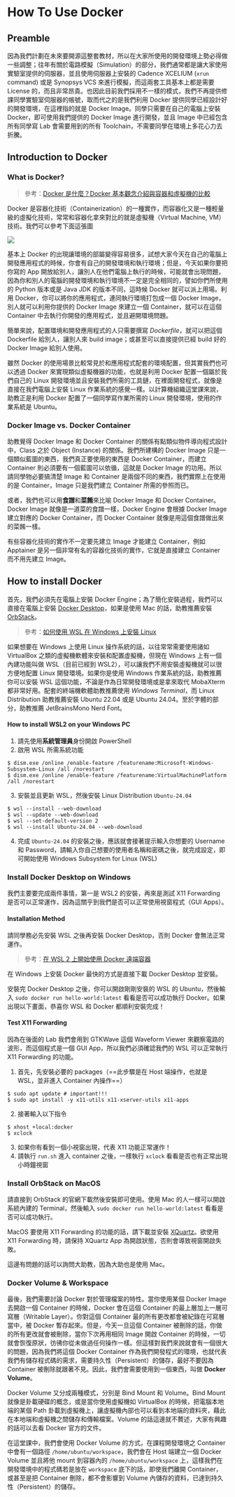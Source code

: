 # How To Use Docker {#sec-docker}

## Preamble

因為我們計劃在未來要開源這整套教材，所以在大家所使用的開發環境上勢必得做一些調整；往年有關於電路模擬（Simulation）的部分，我們通常都是讓大家使用實驗室提供的伺服器，並且使用伺服器上安裝的 Cadence XCELIUM (`xrun` command) 或是 Synopsys VCS 來進行模擬，而這兩套工具基本上都是需要 License 的，而且非常昂貴。也因此目前我們採用不一樣的模式，我們不再提供修課同學實驗室伺服器的帳號，取而代之的是我們利用 Docker 提供同學已經設計好的開發環境，在這裡指的就是 Docker Image。同學只需要在自己的電腦上安裝 Docker，即可使用我們提供的 Docker Image 進行開發，並且 Image 中已經包含所有同學寫 Lab 會需要用到的所有 Toolchain，不需要同學在環境上多花心力去折騰。

## Introduction to Docker

### What is Docker?

> 參考：[Docker 是什麼？Docker 基本觀念介紹與容器和虛擬機的比較](https://www.omniwaresoft.com.tw/product-news/docker-news/docker-introduction/)

Docker 是容器化技術（Containerization）的一種實作，而容器化又是一種輕量級的虛擬化技術，常常和容器化拿來對比的就是虛擬機（Virtual Machine, VM）技術。我們可以參考下面這張圖

![](https://d1.awsstatic.com/Developer%20Marketing/containers/monolith_2-VM-vs-Containers.78f841efba175556d82f64d1779eb8b725de398d.png){fig-align="center"}

基本上 Docker 的出現讓環境的部屬變得容易很多，試想大家今天在自己的電腦上開發應用程式的時候，你會有自己的開發環境和執行環境；但是，今天如果你要把你寫的 App 開放給別人，讓別人在他們電腦上執行的時候，可能就會出現問題，因為你和別人的電腦的開發環境和執行環境不一定是完全相同的，譬如你們所使用的 Python 版本或是 Java JDK 的版本不同，這時候 Docker 就可以派上用場。利用 Docker，你可以將你的應用程式，連同執行環境打包成一個 Docker Image，別人就可以利用你提供的 Docker Image 來建立一個 Container，就可以在這個 Container 中去執行你開發的應用程式，並且避開環境問題。

簡單來說，配置環境和開發應用程式的人只需要撰寫 *Dockerfile*，就可以把這個 Dockerfile 給別人，讓別人來 build image；或甚至可以直接提供已經 build 好的 Docker Image 給別人使用。

雖然 Docker 的使用場景比較常見於和應用程式配套的環境配置，但其實我們也可以透過 Docker 來實現類似虛擬機器的功能，也就是利用 Docker 配置一個屬於我們自己的 Linux 開發環境並且安裝我們所需的工具鏈，在裡面開發程式，就像是直接在我們電腦上安裝 Linux 作業系統的感覺一樣。以計算機組織這堂課來說，助教正是利用 Docker 配置了一個同學寫作業所需的 Linux 開發環境，使用的作業系統是 Ubuntu。

### Docker Image vs. Docker Container

助教覺得 Docker Image 和 Docker Container 的關係有點類似物件導向程式設計中，Class 之於 Object (Instance) 的關係。我們所建構的 Docker Image 只是一個類似藍圖的東西，我們真正要使用的東西是 Docker Container，而建立 Container 則必須要有一個藍圖可以依循，這就是 Docker Image 的功用。所以請同學物必要搞清楚 Image 和 Container 是兩個不同的東西，我們實際上在使用的是 Container，Image 只是我們建立 Container 所需的參照而已。

或者，我們也可以用**食譜**和**菜餚**來比喻 Docker Image 和 Docker Container。Docker Image 就像是一道菜的食譜一樣，Docker Engine 會根據 Docker Image 建立對應的 Docker Container，而 Docker Container 就像是用這個食譜做出來的菜餚一樣。

::: {.callout-note}
有些容器化技術的實作不一定要先建立 Image 才能建立 Container，例如 Apptainer 是另一個非常有名的容器化技術的實作，它就是直接建立 Container 而不用先建立 Image。
:::

## How to install Docker {#sec-install-docker}

首先，我們必須先在電腦上安裝 Docker Engine；為了簡化安裝過程，我們可以直接在電腦上安裝 [Docker Desktop](https://www.docker.com/products/docker-desktop/)，如果是使用 Mac 的話，助教推薦安裝 [OrbStack](https://orbstack.dev/)。

::: {.callout-note title="Window Subsystem For Linux (WSL)"}
> 參考：[如何使用 WSL 在 Windows 上安裝 Linux](https://learn.microsoft.com/zh-tw/windows/wsl/install)

如果想要在 Windows 上使用 Linux 操作系統的話，以往常常需要使用諸如 VirtualBox 之類的虛擬機軟體來安裝和配置虛擬機，但現在 Windows 上有一個內建功能叫做 WSL（目前已經到 WSL2），可以讓我們不用安裝虛擬機就可以很方便地配置 Linux 開發環境。如果你是使用 Windows 作業系統的話，助教推薦你可以安裝 WSL 這個功能，不論是作為日常開發環境或是拿來取代 MobaXterm 都非常好用。配套的終端機軟體助教推薦使用 *Windows Terminal*，而 Linux Distribution 助教推薦安裝 Ubuntu 22.04 或是 Ubuntu 24.04。至於字體的部分，助教推薦 JetBrainsMono Nerd Font。

#### How to install WSL2 on your Windows PC

1. 請先使用**系統管理員**身份開啟 PowerShell
2. 啟用 WSL 所需系統功能  
  ```shell 
  $ dism.exe /online /enable-feature /featurename:Microsoft-Windows-Subsystem-Linux /all /norestart
  $ dism.exe /online /enable-feature /featurename:VirtualMachinePlatform /all /norestart
  ```
3. 安裝並且更新 WSL，然後安裝 Linux Distribution `Ubuntu-24.04`
  ```shell
  $ wsl --install --web-download
  $ wsl --update --web-download
  $ wsl --set-default-version 2
  $ wsl --install Ubuntu-24.04 --web-download
  ```
4. 完成 `Ubuntu-24.04` 的安裝之後，應該就會接著提示輸入你想要的 Username 和 Password，請輸入你自己想要的使用者名稱和密碼之後，就完成設定，即可開始使用 Windows Subsystem for Linux (WSL)
:::

### Install Docker Desktop on Windows

我們主要要完成兩件事情，第一是 WSL2 的安裝，再來是測試 X11 Forwarding 是否可以正常運作，因為這關乎到我們是否可以正常使用視窗程式（GUI Apps）。

#### Installation Method

::: {.callout-warning}
請同學務必先安裝 WSL 之後再安裝 Docker Desktop，否則 Docker 會無法正常運作。
:::

> 參考：[在 WSL 2 上開始使用 Docker 遠端容器](https://learn.microsoft.com/zh-tw/windows/wsl/tutorials/wsl-containers)

在 Windows 上安裝 Docker 最快的方式是直接下載 Docker Desktop 並安裝。

安裝完 Docker Desktop 之後，你可以開啟剛剛安裝的 WSL 的 Ubuntu，然後輸入 `sudo docker run hello-world:latest` 看看是否可以成功執行 Docker。如果出現以下畫面，恭喜你 WSL 和 Docker 都順利安裝完成！

<!-- ![](https://hedgedoc.course.aislab.ee.ncku.edu.tw/uploads/7482a2a8-01b4-4d91-85aa-bdfde95216c5.png) -->

#### Test X11 Forwarding

因為在後面的 Lab 我們會用到 GTKWave 這個 Waveform Viewer 來觀察電路的波形，而這個程式是一個 GUI App，所以我們必須確認我們的 WSL 可以正常執行 X11 Forwarding 的功能。

1. 首先，先安裝必要的 packages（==此步驟是在 Host 端操作，也就是 WSL，並非進入 Container 內操作==）
  ```shell 
  $ sudo apt update # important!!!
  $ sudo apt install -y x11-utils x11-xserver-utils x11-apps
  ```
2. 接著輸入以下指令
  ```shell 
  $ xhost +local:docker
  $ xclock
  ```
3. 如果你有看到一個小視窗出現，代表 X11 功能正常運作！
  <!-- ![](https://hedgedoc.course.aislab.ee.ncku.edu.tw/uploads/28367fa9-1f23-485b-9d49-3f99f2a2e170.png) -->
4. 請執行 `run.sh` 進入 container 之後，一樣執行 `xclock` 看看是否也有正常出現小時鐘視窗

### Install OrbStack on MacOS

請直接到 OrbStack 的官網下載然後安裝即可使用。使用 Mac 的人一樣可以開啟系統內建的 Terminal，然後輸入 `sudo docker run hello-world:latest` 看看是否可以成功執行。

MacOS 要使用 X11 Forwarding 的功能的話，請下載並安裝 [XQuartz](https://www.xquartz.org/)。欲使用 X11 Forwarding 時，請保持 XQuartz App 為開啟狀態，否則會導致視窗開啟失敗。

::: {.callout-warning}
這邊有問題的話可以詢問大助教，因為大助也是使用 Mac。
:::

### Docker Volume & Workspace {#sec-docker-volume}

最後，我們需要討論 Docker 對於管理檔案的特性。當你使用某個 Docker Image 去開啟一個 Container 的時候，Docker 會在這個 Container 的最上層加上一層可寫層（Writable Layer）。你對這個 Container 最的所有更改都會被紀錄在可寫層當中，被 Docker 暫存起來。但是，今天一旦這個 Container 被刪除的話，你做的所有更改就會被刪除，當你下次再用相同 Image 開啟 Container 的時候，一切就會恢復原狀，彷彿你從未做過任何操作一樣。但這樣對我們來說就會有一個很大的問題，因為我們將這個 Docker Container 作為我們開發程式的環境，也就代表我們有儲存程式碼的需求，需要持久性（Persistent）的儲存，最好不要因為 Container 被刪除就跟著不見。因此，我們會需要使用到一個東西，叫做 **Docker Volume**。

Docker Volume 又分成兩種模式，分別是 Bind Mount 和 Volume。Bind Mount 就像是卦載硬碟的概念，或是當你使用虛擬機如 VirtualBox 的時候，把電腦本地端的某個 Path 卦載到虛擬機上，讓虛擬機內部也可以看到本地端的資料夾，藉此在本地端和虛擬機之間儲存和傳輸檔案。Volume 的話這邊就不贅述，大家有興趣的話可以去看 Docker 官方的文件。

在這堂課中，我們會使用 Docker Volume 的方式，在課程開發環境之 Container 中會有一個路徑 `/home/ubuntu/workspace`，我們會在 Host 端建立一個 Docker Volume 並且將他 mount 到容器內的 `/home/ubuntu/workspace` 上，這樣我們在開發環境中的程式碼若是放在 `workspace` 底下的話，即使我們離開 Container，或甚至是把 Container 刪除，都不會影響到 Volume 內儲存的資料，已達到持久性（Persistent）的儲存。
